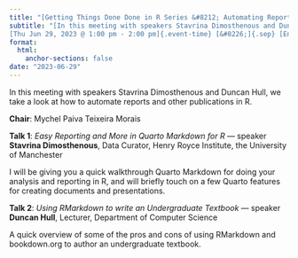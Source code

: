 ```yaml
---
title: "[Getting Things Done Done in R Series &#8212; Automating Reports and More]{.event-title}"
subtitle: "[In this meeting with speakers Stavrina Dimosthenous and Duncan Hull, we take a look at how to automate reports and other publications in R.]{.event-summary} <br> \
[Thu Jun 29, 2023 @ 1:00 pm - 2:00 pm]{.event-time} [&#8226;]{.sep} [Engineering A Room 3A.016 (University of Manchester)]{.event-location}"
format:
  html:
    anchor-sections: false
date: "2023-06-29"
---
```


<!--
date: "2023-06-29T13:00:00"
date_end: "2023-06-29T14:00:00"
event: R User Group Meeting 
location: Engineering A Room 3A.016 (University of Manchester)
publish_date: "2023-08-20T00:00:00"
-->

In this meeting with speakers Stavrina Dimosthenous and Duncan Hull, we take a look at how to automate reports and other publications in R. 

**Chair**: Mychel Paiva Teixeira Morais

**Talk 1**: *Easy Reporting and More in Quarto Markdown for R* &#8212; speaker **Stavrina Dimosthenous**, Data Curator, Henry Royce Institute, the University of Manchester

I will be giving you a quick walkthrough Quarto Markdown for doing your analysis and reporting in R, and will briefly touch on a few Quarto features for creating documents and presentations.

**Talk 2**: *Using RMarkdown to write an Undergraduate Textbook* &#8212; speaker **Duncan Hull**, Lecturer, Department of Computer Science

A quick overview of some of the pros and cons of using RMarkdown and bookdown.org to author an undergraduate textbook.
